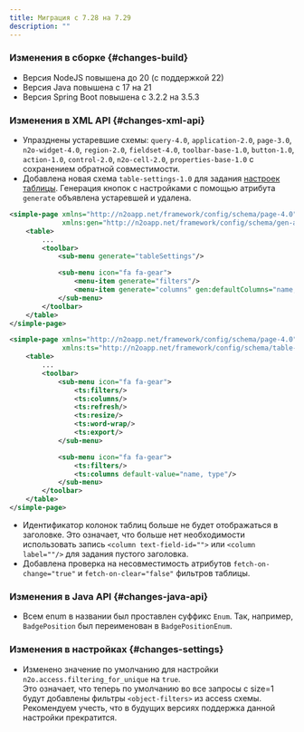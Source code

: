 ```yaml
---
title: Миграция с 7.28 на 7.29
description: ""
---
```


### Изменения в сборке {#changes-build}

- Версия NodeJS повышена до 20 (с поддержкой 22)
- Версия Java повышена с 17 на 21
- Версия Spring Boot повышена с 3.2.2 на 3.5.3

### Изменения в XML API {#changes-xml-api}

- Упразднены устаревшие схемы: `query-4.0`, `application-2.0`, `page-3.0`, `n2o-widget-4.0`, `region-2.0`,
`fieldset-4.0`, `toolbar-base-1.0`, `button-1.0`, `action-1.0`, `control-2.0`, `n2o-cell-2.0`, `properties-base-1.0`
 с сохранением обратной совместимости.
- Добавлена новая схема `table-settings-1.0` для задания [настроек таблицы](../manual/components#table-settings).
Генерация кнопок с настройками с помощью атрибута `generate` объявлена устаревшей и удалена.

```xml title="Пример, как работало в версии 7.28 и ниже"
<simple-page xmlns="http://n2oapp.net/framework/config/schema/page-4.0"
             xmlns:gen="http://n2oapp.net/framework/config/schema/gen-attr">
    <table>
        ...
        <toolbar>
            <sub-menu generate="tableSettings"/>

            <sub-menu icon="fa fa-gear">
                <menu-item generate="filters"/>
                <menu-item generate="columns" gen:defaultColumns="name, type"/>
            </sub-menu>
        </toolbar>
    </table>
</simple-page>
```

```xml title="Пример, как работает в версии 7.29"
<simple-page xmlns="http://n2oapp.net/framework/config/schema/page-4.0"
             xmlns:ts="http://n2oapp.net/framework/config/schema/table-settings-1.0">
    <table>
        ...
        <toolbar>
            <sub-menu icon="fa fa-gear">
                <ts:filters/>
                <ts:columns/>
                <ts:refresh/>
                <ts:resize/>
                <ts:word-wrap/>
                <ts:export/>
            </sub-menu>

            <sub-menu icon="fa fa-gear">
                <ts:filters/>
                <ts:columns default-value="name, type"/>
            </sub-menu>
        </toolbar>
    </table>
</simple-page>
```
- Идентификатор колонок таблиц больше не будет отображаться в заголовке.
Это означает, что больше нет необходимости использовать запись `<column text-field-id="">`
или `<column label=""/>` для задания пустого заголовка.
- Добавлена проверка на несовместимость атрибутов `fetch-on-change="true"` и `fetch-on-clear="false"` фильтров таблицы.

### Изменения в Java API {#changes-java-api}

- Всем enum в названии был проставлен суффикс `Enum`.
Так, например, `BadgePosition` был переименован в `BadgePositionEnum`.

### Изменения в настройках {#changes-settings}

- Изменено значение по умолчанию для настройки `n2o.access.filtering_for_unique` на `true`.<br/>
Это означает, что теперь по умолчанию во все запросы с size=1 будут добавлены фильтры `<object-filters>` из access схемы.
Рекомендуем учесть, что в будущих версиях поддержка данной настройки прекратится.
